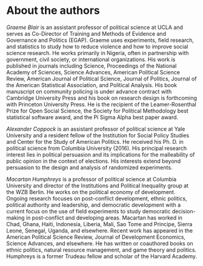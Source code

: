 # About the authors 

*Graeme Blair* is an assistant professor of political science at UCLA and serves as Co-Director of Training and Methods of Evidence and Governance and Politics (EGAP). Graeme uses experiments, field research, and statistics to study how to reduce violence and how to improve social science research. He works primarily in Nigeria, often in partnership with government, civil society, or international organizations. His work is published in journals including Science, Proceedings of the National Academy of Sciences, Science Advances, American Political Science Review, American Journal of Political Science, Journal of Politics, Journal of the American Statistical Association, and Political Analysis. His book manuscript on community policing is under advance contract with Cambridge University Press and his book on research design is forthcoming with Princeton University Press. He is the recipient of the Leamer-Rosenthal Prize for Open Social Science, the Society for Political Methodology best statistical software award, and the Pi Sigma Alpha best paper award.

*Alexander Coppock* is an assistant professor of political science at Yale University and a resident fellow of the Institution for Social Policy Studies and Center for the Study of American Politics. He received his Ph. D. in political science from Columbia University (2016). His principal research interest lies in political persuasion and its implications for the malleability of public opinion in the context of elections. His interests extend beyond persuasion to the design and analysis of randomized experiments.

*Macartan Humphreys* is a professor of political science at Columbia University and director of the Institutions and Political Inequality group at the WZB Berlin. He works on the political economy of development. Ongoing research focuses on post-conflict development, ethnic politics, political authority and leadership, and democratic development with a current focus on the use of field experiments to study democratic decision-making in post-conflict and developing areas. Macartan has worked in Chad, Ghana, Haiti, Indonesia, Liberia, Mali, Sao Tome and Principe, Sierra Leone, Senegal, Uganda, and elsewhere. Recent work has appeared in the American Political Science Review, Journal of Development Economics, Science Advances, and elsewhere. He has written or coauthored books on ethnic politics, natural resource management, and game theory and politics. Humphreys is a former Trudeau fellow and scholar of the Harvard Academy.